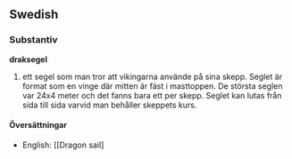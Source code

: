 ==Swedish==
===Substantiv===
'''draksegel'''
# ett segel som man tror att vikingarna använde på sina skepp. Seglet är format som en vinge där mitten är fäst i masttoppen. De största seglen var 24x4 meter och det fanns bara ett per skepp. Seglet kan lutas från sida till sida varvid man behåller skeppets kurs.

====Översättningar====
*English: [[Dragon sail]